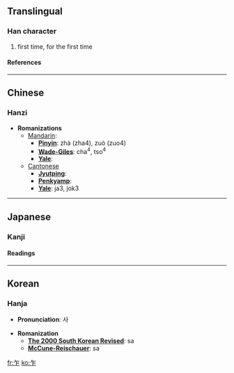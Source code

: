==Translingual==
===Han character===
{{Han char|rad=丿|as=04|sn=5|four=8021<sub>1</sub>|canj=人尸 (OS)}}
# first time, for the first time
====References====
{{Han ref|kx=0082.060|dkj=00130|dj=0165.220|hdz=10035.030|uh=4E4D|ud=20045|bh=A545|bd=42309}}

----
==Chinese==
===Hanzi===


* '''Romanizations'''
** [[Mandarin]]:
*** '''[[Pinyin]]''': zhà (zha4), zuò (zuo4)
*** '''[[Wade-Giles]]''': cha<sup>4</sup>, tso<sup>4</sup>
*** '''[[Yale]]''': 
**[[Cantonese]]
***'''[[Jyutping]]''':
***'''[[Penkyamp]]''': 
***'''[[Yale]]''': ja3, jok3


----
==Japanese==
===Kanji===


{{ja-kanji|grade=|rs=丿04}}
====Readings====
{{ja-readings|on=[[さく]] (saku), [[さ]] (sa)|kun=[[たちまち]] (tachimachi), [[ながら]] (nagara)}}


----
==Korean==
===Hanja===

* '''Pronunciation''': 사

* '''Romanization'''
** '''[[The 2000 South Korean Revised Romanization|The 2000 South Korean Revised]]''': sa
** '''[[McCune-Reischauer]]''': sa


[[fr:乍]]
[[ko:乍]]
